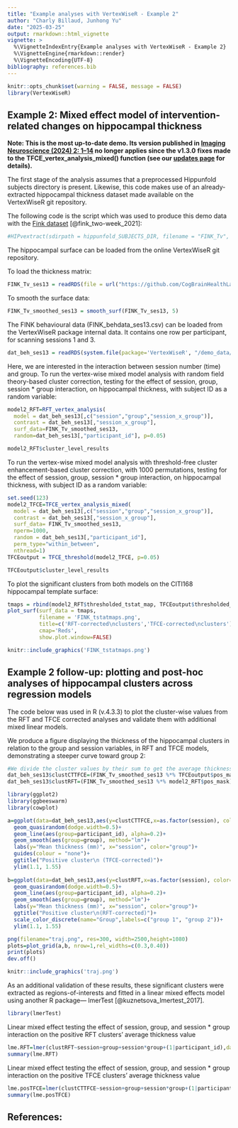 ```yaml
---
title: "Example analyses with VertexWiseR - Example 2"
author: "Charly Billaud, Junhong Yu"
date: "2025-03-25"
output: rmarkdown::html_vignette
vignette: >
  %\VignetteIndexEntry{Example analyses with VertexWiseR - Example 2}
  %\VignetteEngine{rmarkdown::render}
  %\VignetteEncoding{UTF-8}
bibliography: references.bib
---
```


```r
knitr::opts_chunk$set(warning = FALSE, message = FALSE) 
library(VertexWiseR)
```

## Example 2: Mixed effect model of intervention-related changes on hippocampal thickness

**Note: This is the most up-to-date demo. Its version published in [Imaging Neuroscience (2024) 2: 1--14](https://doi.org/10.1162/imag_a_00372) no longer applies since the v1.3.0** **fixes made to the** **TFCE_vertex_analysis_mixed() function (see our [updates page](https://cogbrainhealthlab.github.io/VertexWiseR/news/index.html) for details).**

The first stage of the analysis assumes that a preprocessed Hippunfold subjects directory is present. Likewise, this code makes use of an already-extracted hippocampal thickness dataset made available on the VertexWiseR git repository.

The following code is the script which was used to produce this demo data with the [Fink dataset](https://openneuro.org/datasets/ds003799/versions/2.0.0) [@fink_two-week_2021]:

```r
#HIPvextract(sdirpath = hippunfold_SUBJECTS_DIR, filename = "FINK_Tv", measure = "thickness", subj_ID = T)
```

The hippocampal surface can be loaded from the online VertexWiseR git repository.

To load the thickness matrix:

```r
FINK_Tv_ses13 = readRDS(file = url("https://github.com/CogBrainHealthLab/VertexWiseR/blob/main/inst/demo_data/FINK_Tv_ses13.rds?raw=TRUE"))
```

To smooth the surface data:

```r
FINK_Tv_smoothed_ses13 = smooth_surf(FINK_Tv_ses13, 5)
```

The FINK behavioural data (FINK_behdata_ses13.csv) can be loaded from the VertexWiseR package internal data. It contains one row per participant, for scanning sessions 1 and 3.

```r
dat_beh_ses13 = readRDS(system.file(package='VertexWiseR', "/demo_data/FINK_behdata_ses13.rds"))
```

Here, we are interested in the interaction between session number (time) and group. To run the vertex-wise mixed model analysis with random field theory-based cluster correction, testing for the effect of session, group, session \* group interaction, on hippocampal thickness, with subject ID as a random variable:

```r
model2_RFT=RFT_vertex_analysis(
  model = dat_beh_ses13[,c("session","group","session_x_group")],
  contrast = dat_beh_ses13[,"session_x_group"],
  surf_data=FINK_Tv_smoothed_ses13,
  random=dat_beh_ses13[,"participant_id"], p=0.05)
```

```r
model2_RFT$cluster_level_results
```

To run the vertex-wise mixed model analysis with threshold-free cluster enhancement-based cluster correction, with 1000 permutations, testing for the effect of session, group, session \* group interaction, on hippocampal thickness, with subject ID as a random variable:

```r
set.seed(123)
model2_TFCE=TFCE_vertex_analysis_mixed(
  model = dat_beh_ses13[,c("session","group","session_x_group")], 
  contrast = dat_beh_ses13[,"session_x_group"], 
  surf_data= FINK_Tv_smoothed_ses13, 
  nperm=1000, 
  random = dat_beh_ses13[,"participant_id"], 
  perm_type="within_between", 
  nthread=1) 
TFCEoutput = TFCE_threshold(model2_TFCE, p=0.05)
```

```r
TFCEoutput$cluster_level_results
```

To plot the significant clusters from both models on the CITI168 hippocampal template surface:

```r
tmaps = rbind(model2_RFT$thresholded_tstat_map, TFCEoutput$thresholded_tstat_map)
plot_surf(surf_data = tmaps, 
          filename = 'FINK_tstatmaps.png', 
          title=c('RFT-corrected\nclusters','TFCE-corrected\nclusters'), 
          cmap='Reds',
          show.plot.window=FALSE)
```

```r
knitr::include_graphics('FINK_tstatmaps.png')
```

## Example 2 follow-up: plotting and post-hoc analyses of hippocampal clusters across regression models

The code below was used in R (v.4.3.3) to plot the cluster-wise values from the RFT and TFCE corrected analyses and validate them with additional mixed linear models.

We produce a figure displaying the thickness of the hippocampal clusters in relation to the group and session variables, in RFT and TFCE models, demonstrating a steeper curve toward group 2:

```r
#We divide the cluster values by their sum to get the average thickness per vertex
dat_beh_ses13$clustCTTFCE=(FINK_Tv_smoothed_ses13 %*% TFCEoutput$pos_mask)/sum(TFCEoutput$pos_mask>0)
dat_beh_ses13$clustRFT=(FINK_Tv_smoothed_ses13 %*% model2_RFT$pos_mask)/sum(model2_RFT$pos_mask>0)

library(ggplot2)
library(ggbeeswarm)
library(cowplot)

a=ggplot(data=dat_beh_ses13,aes(y=clustCTTFCE,x=as.factor(session), color=as.factor(group)))+
  geom_quasirandom(dodge.width=0.5)+
  geom_line(aes(group=participant_id), alpha=0.2)+
  geom_smooth(aes(group=group), method="lm")+
  labs(y="Mean thickness (mm)", x="session", color="group")+
  guides(colour = "none")+
  ggtitle("Positive cluster\n (TFCE-corrected)")+
  ylim(1.1, 1.55)
  
b=ggplot(data=dat_beh_ses13,aes(y=clustRFT,x=as.factor(session), color=as.factor(group)))+
  geom_quasirandom(dodge.width=0.5)+
  geom_line(aes(group=participant_id), alpha=0.2)+
  geom_smooth(aes(group=group), method="lm")+
  labs(y="Mean thickness (mm)", x="session", color="group")+
  ggtitle("Positive cluster\n(RFT-corrected)")+ 
  scale_color_discrete(name="Group",labels=c("group 1", "group 2"))+
  ylim(1.1, 1.55)

png(filename="traj.png", res=300, width=2500,height=1080)
plots=plot_grid(a,b, nrow=1,rel_widths=c(0.3,0.40))
print(plots)
dev.off()
```

```r
knitr::include_graphics('traj.png')
```

As an additional validation of these results, these significant clusters were extracted as regions-of-interests and fitted in a linear mixed effects model using another R package--- lmerTest [@kuznetsova_lmertest_2017].

```r
library(lmerTest)
```

Linear mixed effect testing the effect of session, group, and session \* group interaction on the positive RFT clusters' average thickness value

```r
lme.RFT=lmer(clustRFT~session+group+session*group+(1|participant_id),data =dat_beh_ses13 )
summary(lme.RFT)
```

Linear mixed effect testing the effect of session, group, and session \* group interaction on the positive TFCE clusters' average thickness value

```r
lme.posTFCE=lmer(clustCTTFCE~session+group+session*group+(1|participant_id),data =dat_beh_ses13 )
summary(lme.posTFCE)
```

## References:

